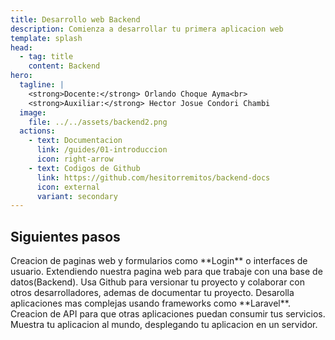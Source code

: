 ```yaml
---
title: Desarrollo web Backend
description: Comienza a desarrollar tu primera aplicacion web
template: splash
head:
  - tag: title
    content: Backend
hero:
  tagline: |
    <strong>Docente:</strong> Orlando Choque Ayma<br>
    <strong>Auxiliar:</strong> Hector Josue Condori Chambi
  image:
    file: ../../assets/backend2.png
  actions:
    - text: Documentacion
      link: /guides/01-introduccion
      icon: right-arrow
    - text: Codigos de Github
      link: https://github.com/hesitorremitos/backend-docs
      icon: external
      variant: secondary
---
```



## Siguientes pasos

<CardGrid stagger>
	<Card title="Fundamentos del desarollo web" icon="mdi:xml">
		Creacion de paginas web y formularios como **Login** o interfaces de usuario.
	</Card>
	<Card title="Programacion en el servidor" icon="mdi:server">
    Extendiendo nuestra pagina web para que trabaje con una base de datos(Backend).
	</Card>
	<Card title="Versionando y documentacion" icon="mdi:github">
		Usa Github para versionar tu proyecto y colaborar con otros desarrolladores, ademas de documentar tu proyecto.
	</Card>
	<Card title="Creando Aplicaciones web" icon="mdi:laravel" icon_color='red'>
    Desarolla aplicaciones mas complejas usando frameworks como **Laravel**.
	</Card>

  <Card title="Desarrollo de API" icon="mdi:code-json">
    Creacion de API para que otras aplicaciones puedan consumir tus servicios.
  </Card>

  <Card title="Despliega tu aplicacion" icon="mdi:rocket-launch" >
    Muestra tu aplicacion al mundo, desplegando tu aplicacion en un servidor.
  </Card>
</CardGrid>
